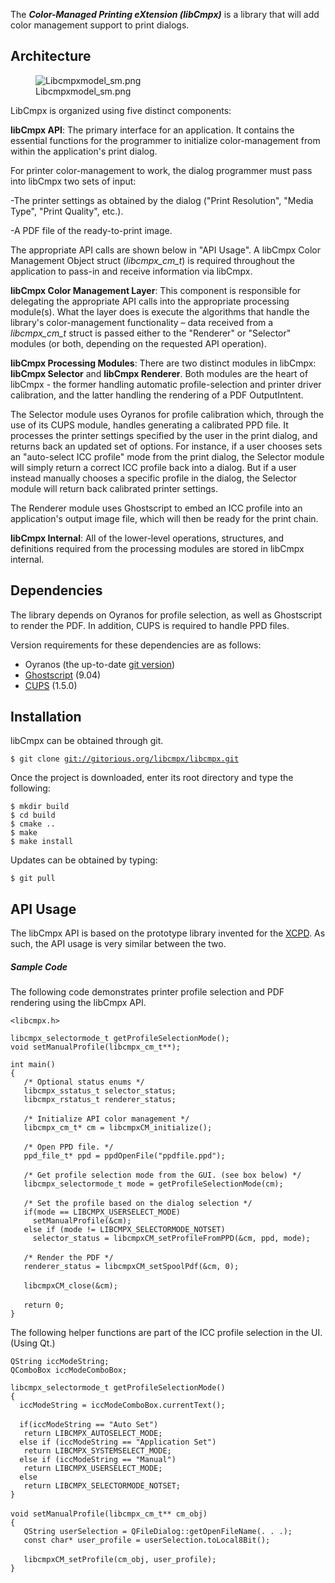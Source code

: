The '''''Color-Managed Printing eXtension (libCmpx)''''' is a library that will add color management support to print dialogs.  

== Architecture ==

[[Image:Libcmpxmodel sm.png]] 

LibCmpx is organized using five distinct components:

'''libCmpx API''': The primary interface for an application.  It contains the essential functions for the programmer to initialize color-management from within the application's print dialog.

For printer color-management to work, the dialog programmer must pass into libCmpx two sets of input:

-The printer settings as obtained by the dialog ("Print Resolution", "Media Type", "Print Quality", etc.).

-A PDF file of the ready-to-print image.

The appropriate API calls are shown below in "API Usage". A libCmpx Color Management Object struct (''libcmpx_cm_t'') is required throughout the application to pass-in and receive information via libCmpx. 

'''libCmpx Color Management Layer''': This component is responsible for delegating the appropriate API calls into the appropriate processing module(s).  What the layer does is execute the algorithms that handle the library's color-management functionality – data received from a ''libcmpx_cm_t'' struct is passed either to the "Renderer" or "Selector" modules (or both, depending on the requested API operation).

'''libCmpx Processing Modules''': There are two distinct modules in libCmpx: '''libCmpx Selector''' and '''libCmpx Renderer'''.  Both modules are the heart of libCmpx - the former handling automatic profile-selection and printer driver calibration, and the latter handling the rendering of a PDF OutputIntent.  

The Selector module uses Oyranos for profile calibration which, through the use of its CUPS module, handles generating a calibrated PPD file. It processes the printer settings specified by the user in the print dialog, and returns back an updated set of options. For instance, if a user chooses sets an "auto-select ICC profile" mode from the print dialog, the Selector module will simply return a correct ICC profile back into a dialog.  But if a user instead manually chooses a specific profile in the dialog, the Selector module will return back calibrated printer settings.

The Renderer module uses Ghostscript to embed an ICC profile into an application's output image file, which will then be ready for the print chain.

'''libCmpx Internal''': All of the lower-level operations, structures, and definitions required from the processing modules are stored in libCmpx internal.

== Dependencies ==

The library depends on Oyranos for profile selection, as well as Ghostscript to render the PDF.  In addition, CUPS is required to handle PPD files.

Version requirements for these dependencies are as follows:

* Oyranos (the up-to-date [http://www.oyranos.org/wiki/index.php?title=Oyranos/git git version])
* [http://pages.cs.wisc.edu/~ghost/ Ghostscript] (9.04)
* [http://www.cups.org/software.php CUPS] (1.5.0)

== Installation ==

libCmpx can be obtained through git.

 $ git clone git://gitorious.org/libcmpx/libcmpx.git

Once the project is downloaded, enter its root directory and type the following:

 $ mkdir build
 $ cd build
 $ cmake ..
 $ make
 $ make install

Updates can be obtained by typing:

 $ git pull

== API Usage ==

The libCmpx API is based on the prototype library invented for the [http://www.oyranos.org/wiki/index.php?title=XCPD#API_Usage XCPD].  As such, the API usage is very similar between the two.

===== Sample Code =====

The following code demonstrates printer profile selection and PDF rendering using the libCmpx API.

 <libcmpx.h>

 libcmpx_selectormode_t getProfileSelectionMode();
 void setManualProfile(libcmpx_cm_t**);

 int main()
 {
    /* Optional status enums */
    libcmpx_sstatus_t selector_status;
    libcmpx_rstatus_t renderer_status;
 
    /* Initialize API color management */
    libcmpx_cm_t* cm = libcmpxCM_initialize();     
 
    /* Open PPD file. */
    ppd_file_t* ppd = ppdOpenFile("ppdfile.ppd");
 
    /* Get profile selection mode from the GUI. (see box below) */
    libcmpx_selectormode_t mode = getProfileSelectionMode(cm); 
 
    /* Set the profile based on the dialog selection */
    if(mode == LIBCMPX_USERSELECT_MODE)
      setManualProfile(&cm);
    else if (mode != LIBCMPX_SELECTORMODE_NOTSET)
      selector_status = libcmpxCM_setProfileFromPPD(&cm, ppd, mode);
 
    /* Render the PDF */
    renderer_status = libcmpxCM_setSpoolPdf(&cm, 0);
 
    libcmpxCM_close(&cm);
 
    return 0;
 }


The following helper functions are part of the ICC profile selection in the UI. (Using Qt.)

 QString iccModeString;
 QComboBox iccModeComboBox;

 libcmpx_selectormode_t getProfileSelectionMode()
 {
   iccModeString = iccModeComboBox.currentText(); 
 
   if(iccModeString == "Auto Set")
    return LIBCMPX_AUTOSELECT_MODE;
   else if (iccModeString == "Application Set")
    return LIBCMPX_SYSTEMSELECT_MODE;
   else if (iccModeString == "Manual") 
    return LIBCMPX_USERSELECT_MODE; 
   else
    return LIBCMPX_SELECTORMODE_NOTSET;
 }
 
 void setManualProfile(libcmpx_cm_t** cm_obj)
 {
    QString userSelection = QFileDialog::getOpenFileName(. . .);
    const char* user_profile = userSelection.toLocal8Bit();
 
    libcmpxCM_setProfile(cm_obj, user_profile);  
 }